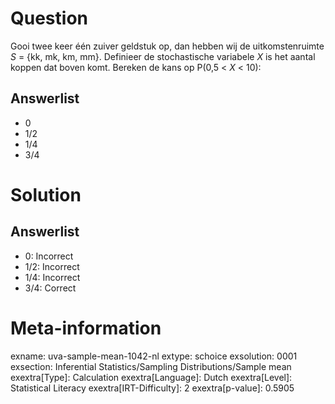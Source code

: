 Question
========

Gooi twee keer één zuiver geldstuk op, dan hebben wij de
uitkomstenruimte *S* = {kk, mk, km, mm}. Definieer de stochastische
variabele *X* is het aantal koppen dat boven komt. Bereken de kans op
P(0,5 \< *X* \< 10):

Answerlist
----------

* 0
* 1/2
* 1/4
* 3/4

Solution
========

Answerlist
----------

* 0: Incorrect
* 1/2: Incorrect
* 1/4: Incorrect
* 3/4: Correct

Meta-information
================
exname: uva-sample-mean-1042-nl
extype: schoice
exsolution: 0001
exsection: Inferential Statistics/Sampling Distributions/Sample mean
exextra[Type]: Calculation
exextra[Language]: Dutch
exextra[Level]: Statistical Literacy
exextra[IRT-Difficulty]: 2
exextra[p-value]: 0.5905
